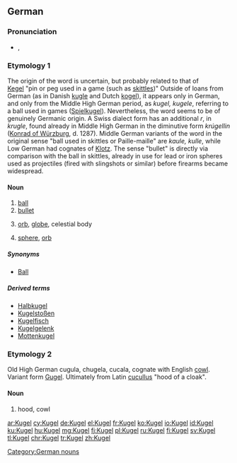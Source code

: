 {{also|kugel}}
==German==

===Pronunciation===
* {{IPA|/ˈkuːɡəl/|lang=de}}, {{X-SAMPA|/"ku:g@l/}}

===Etymology 1===
The origin of the word is uncertain, but probably related to that of [[Kegel]] "pin or peg used in a game (such as [[skittles]])"
Outside of loans from German (as in Danish [[kugle]] and Dutch [[kogel]]), it appears only in German, and only from the Middle High German period, as ''kugel, kugele'', referring to a ball used in games ([[Spielkugel]]).
Nevertheless, the word seems to be of genuinely Germanic origin.  A Swiss dialect form has an additional ''r'', in ''krugle'', found already in Middle High German in the diminutive form ''krúgellin'' ([[:w:Konrad of Würzburg|Konrad of Würzburg]], d. 1287).
Middle German variants of the word in the original sense "ball used in skittles or Paille-maille" are ''kaule, kulle'', while Low German had cognates of [[Klotz]].
The sense "bullet" is directly via comparison with the ball in skittles, already in use for lead or iron spheres used as projectiles (fired with slingshots or similar) before firearms became widespread. 

====Noun====
{{de-noun|f||Kugeln}}

# [[ball]] {{defdate|13th century}}
# [[bullet]] {{defdate|15th century}}
# {{context|astronomy|geography|lang=de}} [[orb]], [[globe]], celestial body {{defdate|16th century}}
# {{context|geometry|lang=de}} [[sphere]], [[orb]] {{defdate|16th century}}

=====Synonyms=====
* {{sense|ball}} [[Ball]]

=====Derived terms=====
* [[Halbkugel]] {{g|f}}
* [[Kugelstoßen]] {{g|n}}
* [[Kugelfisch]] {{g|m}}
* [[Kugelgelenk]] {{g|n}}
* [[Mottenkugel]]

===Etymology 2===
Old High German cugula, chugela, cucala, cognate with English [[cowl]]. Variant form [[Gugel]]. Ultimately from Latin [[cucullus]] "hood of a cloak".

====Noun====
{{de-noun|f||Kugeln}}
# hood, cowl

[[Category:German nouns]]

[[ar:Kugel]]
[[cy:Kugel]]
[[de:Kugel]]
[[el:Kugel]]
[[fr:Kugel]]
[[ko:Kugel]]
[[io:Kugel]]
[[id:Kugel]]
[[ku:Kugel]]
[[hu:Kugel]]
[[mg:Kugel]]
[[fj:Kugel]]
[[pl:Kugel]]
[[ru:Kugel]]
[[fi:Kugel]]
[[sv:Kugel]]
[[tl:Kugel]]
[[chr:Kugel]]
[[tr:Kugel]]
[[zh:Kugel]]